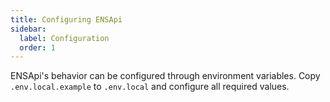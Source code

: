 ```yaml
---
title: Configuring ENSApi
sidebar:
  label: Configuration
  order: 1
---
```



ENSApi's behavior can be configured through environment variables. Copy `.env.local.example` to `.env.local` and configure all required values.

<Code code={envExample} lang="bash" title=".env.local.example" />

<LinkCard
  title=".env.local.example"
  description="View this file on GitHub."
  href="https://github.com/namehash/ensnode/blob/main/apps/ensapi/.env.local.example"
  target="_blank"
/>
